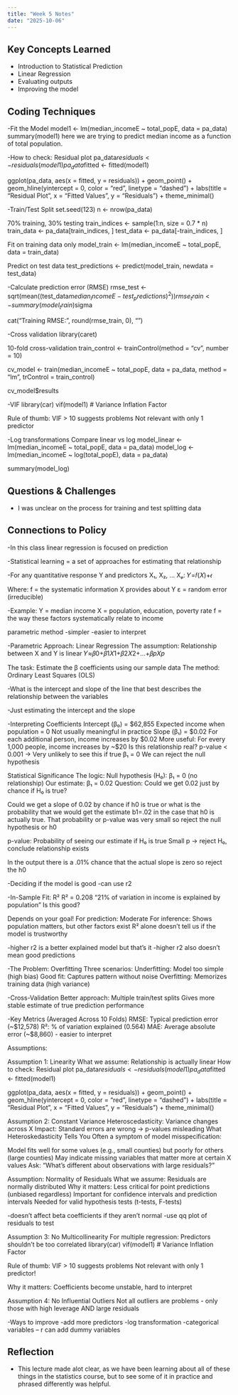 ```yaml
---
title: "Week 5 Notes"
date: "2025-10-06"
---
```


## Key Concepts Learned

-   Introduction to Statistical Prediction
-   Linear Regression
-   Evaluating outputs
-   Improving the model

## Coding Techniques

-Fit the Model
model1 <- lm(median_incomeE ~ total_popE, data = pa_data)
summary(model1)
here we are trying to predict median income as a function of total population.

-How to check: Residual plot
pa_data$residuals <- residuals(model1)
pa_data$fitted <- fitted(model1)

ggplot(pa_data, aes(x = fitted, y = residuals)) +
  geom_point() +
  geom_hline(yintercept = 0, color = "red", linetype = "dashed") +
  labs(title = "Residual Plot", x = "Fitted Values", y = "Residuals") +
  theme_minimal()
  
-Train/Test Split
set.seed(123)
n <- nrow(pa_data)

70% training, 30% testing
train_indices <- sample(1:n, size = 0.7 * n)
train_data <- pa_data[train_indices, ]
test_data <- pa_data[-train_indices, ]

Fit on training data only
model_train <- lm(median_incomeE ~ total_popE, data = train_data)

Predict on test data
test_predictions <- predict(model_train, newdata = test_data)

-Calculate prediction error (RMSE)
rmse_test <- sqrt(mean((test_data$median_incomeE - test_predictions)^2))
rmse_train <- summary(model_train)$sigma

cat("Training RMSE:", round(rmse_train, 0), "\n")

-Cross validation
library(caret)

10-fold cross-validation
train_control <- trainControl(method = "cv", number = 10)

cv_model <- train(median_incomeE ~ total_popE,
                  data = pa_data,
                  method = "lm",
                  trControl = train_control)

cv_model$results

-VIF
library(car)
vif(model1)  # Variance Inflation Factor

Rule of thumb: VIF > 10 suggests problems
Not relevant with only 1 predictor

-Log transformations
Compare linear vs log
model_linear <- lm(median_incomeE ~ total_popE, data = pa_data)
model_log <- lm(median_incomeE ~ log(total_popE), data = pa_data)

summary(model_log)


## Questions & Challenges

- I was unclear on the process for training and test splitting data

## Connections to Policy

-In this class linear regression is focused on prediction

-Statistical learning = a set of approaches for estimating that relationship

-For any quantitative response Y and predictors X₁, X₂, … Xₚ:
𝑌=𝑓(𝑋)+𝜖

Where:
f = the systematic information X provides about Y
ε = random error (irreducible)

-Example:
Y = median income
X = population, education, poverty rate
f = the way these factors systematically relate to income

parametric method 
-simpler
-easier to interpret


-Parametric Approach: Linear Regression
The assumption: Relationship between X and Y is linear
𝑌≈𝛽0+𝛽1𝑋1+𝛽2𝑋2+...+𝛽𝑝𝑋𝑝

The task: Estimate the β coefficients using our sample data
The method: Ordinary Least Squares (OLS)

-What is the intercept and slope of the line that best describes the relationship between the variables

-Just estimating the intercept and the slope

-Interpreting Coefficients
Intercept (β₀) = $62,855
Expected income when population = 0
Not usually meaningful in practice
Slope (β₁) = $0.02
For each additional person, income increases by $0.02
More useful: For every 1,000 people, income increases by ~$20
Is this relationship real?
p-value < 0.001 → Very unlikely to see this if true β₁ = 0
We can reject the null hypothesis

Statistical Significance
The logic:
Null hypothesis (H₀): β₁ = 0 (no relationship)
Our estimate: β₁ = 0.02
Question: Could we get 0.02 just by chance if H₀ is true?

Could we get a slope of 0.02 by chance if h0 is true or what is the probability that we would get the estimate b1=.02 in the case that h0 is actually true. That probability or p-value was very small so reject the null hypothesis or h0

p-value: Probability of seeing our estimate if H₀ is true
Small p → reject H₀, conclude relationship exists

In the output there is a .01% chance that the actual slope is zero so reject the h0

-Deciding if the model is good
-can use r2

-In-Sample Fit: R²
R² = 0.208
“21% of variation in income is explained by population”
Is this good?

Depends on your goal!
For prediction: Moderate
For inference: Shows population matters, but other factors exist
R² alone doesn’t tell us if the model is trustworthy

-higher r2 is a better explained model but that’s it
-higher r2 also doesn’t mean good predictions

-The Problem: Overfitting
Three scenarios:
Underfitting: Model too simple (high bias)
Good fit: Captures pattern without noise
Overfitting: Memorizes training data (high variance)

-Cross-Validation
Better approach: Multiple train/test splits
Gives more stable estimate of true prediction performance

-Key Metrics (Averaged Across 10 Folds)
RMSE: Typical prediction error (~$12,578)
R²: % of variation explained (0.564)
MAE: Average absolute error (~$8,860) - easier to interpret

Assumptions:

Assumption 1: Linearity
What we assume: Relationship is actually linear
How to check: Residual plot
pa_data$residuals <- residuals(model1)
pa_data$fitted <- fitted(model1)

ggplot(pa_data, aes(x = fitted, y = residuals)) +
  geom_point() +
  geom_hline(yintercept = 0, color = "red", linetype = "dashed") +
  labs(title = "Residual Plot", x = "Fitted Values", y = "Residuals") +
  theme_minimal()

Assumption 2: Constant Variance
Heteroscedasticity: Variance changes across X
Impact: Standard errors are wrong → p-values misleading
What Heteroskedasticity Tells You
Often a symptom of model misspecification:

Model fits well for some values (e.g., small counties) but poorly for others (large counties)
May indicate missing variables that matter more at certain X values
Ask: “What’s different about observations with large residuals?”

Assumption: Normality of Residuals
What we assume: Residuals are normally distributed
Why it matters:
Less critical for point predictions (unbiased regardless)
Important for confidence intervals and prediction intervals
Needed for valid hypothesis tests (t-tests, F-tests)

-doesn’t affect beta coefficients if they aren’t normal
-use qq plot of residuals to test


Assumption 3: No Multicollinearity
For multiple regression: Predictors shouldn’t be too correlated
library(car)
vif(model1)  # Variance Inflation Factor

Rule of thumb: VIF > 10 suggests problems
Not relevant with only 1 predictor!

Why it matters: Coefficients become unstable, hard to interpret

Assumption 4: No Influential Outliers
Not all outliers are problems - only those with high leverage AND large residuals

-Ways to improve
-add more predictors
-log transformation
-categorical variables – r can add dummy variables


## Reflection

- This lecture made alot clear, as we have been learning about all of these things in the statistics course, but to see some of it in practice and phrased differently was helpful.
